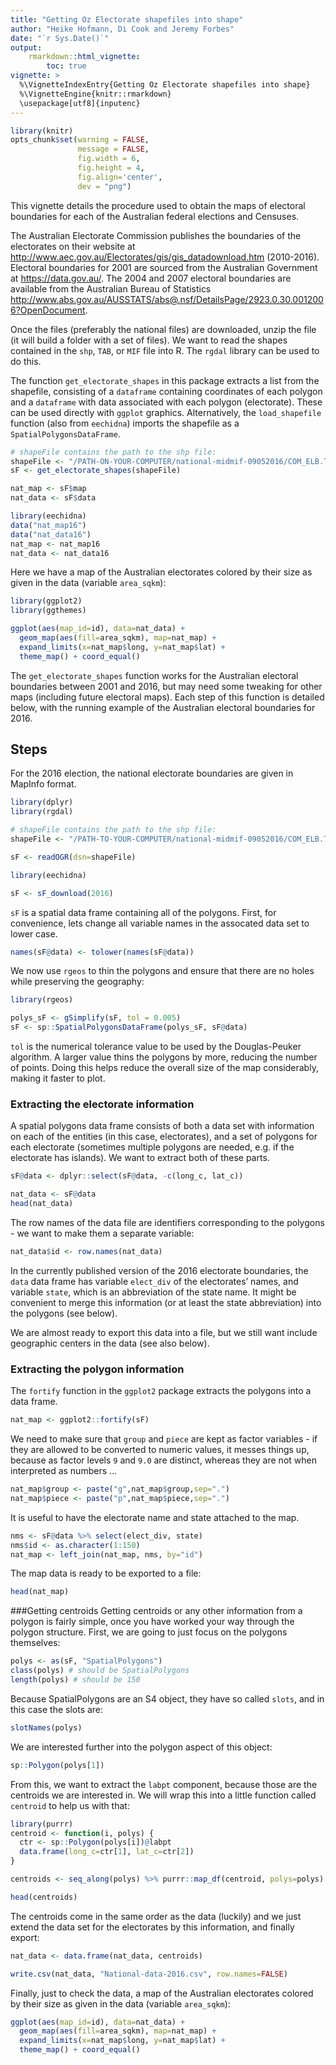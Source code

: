 ```yaml
---
title: "Getting Oz Electorate shapefiles into shape"
author: "Heike Hofmann, Di Cook and Jeremy Forbes"
date: "`r Sys.Date()`"
output: 
    rmarkdown::html_vignette:
        toc: true
vignette: >
  %\VignetteIndexEntry{Getting Oz Electorate shapefiles into shape}
  %\VignetteEngine{knitr::rmarkdown}
  \usepackage[utf8]{inputenc}
---
```



```r
library(knitr)
opts_chunk$set(warning = FALSE,
               message = FALSE,
               fig.width = 6,
               fig.height = 4,
               fig.align='center',
               dev = "png")

```

This vignette details the procedure used to obtain the maps of electoral boundaries for each of the Australian federal elections and Censuses. 

The Australian Electorate Commission publishes the boundaries of the electorates on their website at [http://www.aec.gov.au/Electorates/gis/gis_datadownload.htm](http://www.aec.gov.au/Electorates/gis/gis_datadownload.htm) (2010-2016). Electoral boundaries for 2001 are sourced from the Australian Government at [https://data.gov.au/](https://data.gov.au/dataset/ds-dga-0b939a62-e53e-4616-add5-77f909b58ddd/details?q=asgc%202001). The 2004 and 2007 electoral boundaries are available from the Australian Bureau of Statistics [http://www.abs.gov.au/AUSSTATS/abs@.nsf/DetailsPage/2923.0.30.0012006?OpenDocument](http://www.abs.gov.au/AUSSTATS/abs@.nsf/DetailsPage/2923.0.30.0012006?OpenDocument).

Once the files (preferably the national files) are downloaded, unzip the file (it will build a folder with a set of files). We want to read the shapes contained in the `shp`, `TAB`, or `MIF` file into R. The `rgdal` library can be used to do this.

The function `get_electorate_shapes` in this package extracts a list from the shapefile, consisting of a `dataframe` containing coordinates of each polygon and a `dataframe` with data associated with each polygon (electorate). These can be used directly with `ggplot` graphics. Alternatively, the `load_shapefile` function (also from `eechidna`) imports the shapefile as a `SpatialPolygonsDataFrame`.

```r
# shapeFile contains the path to the shp file:
shapeFile <- "/PATH-ON-YOUR-COMPUTER/national-midmif-09052016/COM_ELB.TAB"
sF <- get_electorate_shapes(shapeFile)

nat_map <- sF$map
nat_data <- sF$data
```

```r
library(eechidna)
data("nat_map16")
data("nat_data16")
nat_map <- nat_map16
nat_data <- nat_data16
```

Here we have a map of the Australian electorates colored by their size as given in the data (variable `area_sqkm`):

```r
library(ggplot2)
library(ggthemes)

ggplot(aes(map_id=id), data=nat_data) +
  geom_map(aes(fill=area_sqkm), map=nat_map) +
  expand_limits(x=nat_map$long, y=nat_map$lat) + 
  theme_map() + coord_equal()
```

The `get_electorate_shapes` function works for the Australian electoral boundaries between 2001 and 2016, but may need some tweaking for other maps (including future electoral maps). Each step of this function is detailed below, with the running example of the Australian electoral boundaries for 2016.

## Steps

For the 2016 election, the national electorate boundaries are given in MapInfo format.

```r
library(dplyr)
library(rgdal)

# shapeFile contains the path to the shp file:
shapeFile <- "/PATH-TO-YOUR-COMPUTER/national-midmif-09052016/COM_ELB.TAB"

sF <- readOGR(dsn=shapeFile)
```

```r
library(eechidna)

sF <- sF_download(2016)
```


`sF` is a spatial data frame containing all of the polygons. First, for convenience, lets change all variable names in the assocated data set to lower case.

```r
names(sF@data) <- tolower(names(sF@data))
```

We now use `rgeos` to thin the polygons and ensure that there are no holes while preserving the geography:

```r
library(rgeos)
```

```r
polys_sF <- gSimplify(sF, tol = 0.005)
sF <- sp::SpatialPolygonsDataFrame(polys_sF, sF@data)
```

`tol` is the numerical tolerance value to be used by the Douglas-Peuker algorithm. A larger value thins the polygons by more, reducing the number of points. Doing this helps reduce the overall size of the map considerably, making it faster to plot.

### Extracting the electorate information 

A spatial polygons data frame consists of both a data set with information on each of the entities (in this case, electorates), and a set of polygons for each electorate (sometimes multiple polygons are needed, e.g. if the electorate has islands). We want to extract both of these parts.

```r
sF@data <- dplyr::select(sF@data, -c(long_c, lat_c))
```

```r
nat_data <- sF@data
head(nat_data)
```

The row names of the data file are identifiers corresponding to the polygons - we want to make them a separate variable:
```r
nat_data$id <- row.names(nat_data)
```
In the currently published version of the 2016 electorate boundaries, the `data` data frame has variable `elect_div` of the electorates' names, and variable `state`, which is an abbreviation of the state name. It might be convenient to merge this information (or at least the state abbreviation) into the polygons (see below).

We are almost ready to export this data into a file, but we still want include geographic centers in the data (see also below).

### Extracting the polygon information 

The `fortify` function in the `ggplot2` package extracts the polygons into a data frame. 
```r
nat_map <- ggplot2::fortify(sF)
```

We need to make sure that `group` and `piece` are kept as factor variables - if they are allowed to be converted to numeric values, it messes things up, because as factor levels `9` and `9.0` are distinct, whereas they are not when interpreted as numbers ...
```r
nat_map$group <- paste("g",nat_map$group,sep=".")
nat_map$piece <- paste("p",nat_map$piece,sep=".")
```

It is useful to have the electorate name and state attached to the map.

```r
nms <- sF@data %>% select(elect_div, state)
nms$id <- as.character(1:150)
nat_map <- left_join(nat_map, nms, by="id")
```

The map data is ready to be exported to a file:

```r
head(nat_map)
```

###Getting centroids 
Getting centroids or any other information from a polygon is fairly simple, once you have worked your way through the polygon structure.
First, we are going to just focus on the polygons themselves:
```r
polys <- as(sF, "SpatialPolygons")
class(polys) # should be SpatialPolygons
length(polys) # should be 150
```

Because SpatialPolygons are an S4 object, they have so called `slots`, and in this case the slots are:
```r
slotNames(polys)
```
We are interested further into the polygon aspect of this object:

```r
sp::Polygon(polys[1])
```
From this, we want to extract the `labpt` component, because those are the centroids we are interested in. We will wrap this into a little function called `centroid` to help us with that:

```r
library(purrr)
centroid <- function(i, polys) {
  ctr <- sp::Polygon(polys[i])@labpt
  data.frame(long_c=ctr[1], lat_c=ctr[2])
}

centroids <- seq_along(polys) %>% purrr::map_df(centroid, polys=polys)

head(centroids)
```
The centroids come in the same order as the data (luckily) and we just extend the data set for the electorates by this information, and finally export:

```r
nat_data <- data.frame(nat_data, centroids)
```

```r
write.csv(nat_data, "National-data-2016.csv", row.names=FALSE)
```

Finally, just to check the data, a map of the Australian electorates colored by their size as given in the data (variable `area_sqkm`):

```r
ggplot(aes(map_id=id), data=nat_data) +
  geom_map(aes(fill=area_sqkm), map=nat_map) +
  expand_limits(x=nat_map$long, y=nat_map$lat) + 
  theme_map() + coord_equal()
```

